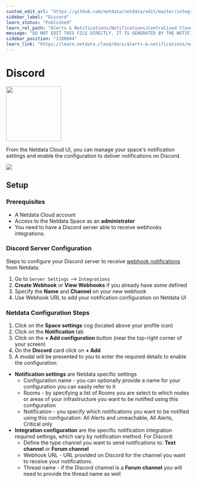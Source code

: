 ```yaml
---
custom_edit_url: "https://github.com/netdata/netdata/edit/master/integrations/cloud-notifications/metadata.yaml"
sidebar_label: "Discord"
learn_status: "Published"
learn_rel_path: "Alerts & Notifications/Notifications/Centralized Cloud Notifications"
message: "DO NOT EDIT THIS FILE DIRECTLY, IT IS GENERATED BY THE NOTIFICATION'S metadata.yaml FILE"
sidebar_position: "1100044"
learn_link: "https://learn.netdata.cloud/docs/alerts-&-notifications/notifications/centralized-cloud-notifications/discord"
---
```



# Discord


<img src="https://netdata.cloud/img/discord.png" width="150"/>


From the Netdata Cloud UI, you can manage your space's notification settings and enable the configuration to deliver notifications on Discord.


<img src="https://img.shields.io/badge/maintained%20by-Netdata-%2300ab44" />

## Setup

### Prerequisites
- A Netdata Cloud account
- Access to the Netdata Space as an **administrator**
- You need to have a Discord server able to receive webhooks integrations.

### Discord Server Configuration
Steps to configure your Discord server to receive [webhook notifications](https://support.discord.com/hc/en-us/articles/228383668) from Netdata:
1. Go to `Server Settings` --> `Integrations`
2. **Create Webhook** or **View Webhooks** if you already have some defined
3. Specify the **Name** and **Channel** on your new webhook
4. Use Webhook URL to add your notification configuration on Netdata UI

### Netdata Configuration Steps
1. Click on the **Space settings** cog (located above your profile icon)
2. Click on the **Notification** tab
3. Click on the **+ Add configuration** button (near the top-right corner of your screen)
4. On the **Discord** card click on **+ Add**
5. A modal will be presented to you to enter the required details to enable the configuration:
  * **Notification settings** are Netdata specific settings
    - Configuration name - you can optionally provide a name for your configuration you can easily refer to it
    - Rooms - by specifying a list of Rooms you are select to which nodes or areas of your infrastructure you want to be notified using this configuration
    - Notification - you specify which notifications you want to be notified using this configuration: All Alerts and unreachable, All Alerts, Critical only
  * **Integration configuration** are the specific notification integration required settings, which vary by notification method. For Discord:
    - Define the type channel you want to send notifications to: **Text channel** or **Forum channel**
    - Webhook URL - URL provided on Discord for the channel you want to receive your notifications.
    - Thread name - if the Discord channel is a **Forum channel** you will need to provide the thread name as well


